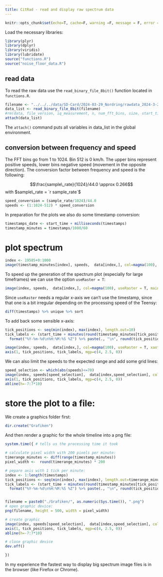 ```yaml
---
title: CitRad - read and display raw spectrum data
---
```


```r
knitr::opts_chunk$set(echo=T, cache=F, warning =F, message = F, error = F)
```

Load the necessary libraries:

```r
library(plyr)
library(dplyr)
library(viridis)
library(lubridate)
source("functions.R")
source("noise_floor_data.R")
```


## read data

To read the raw data use the `read_binary_file_8bit()` function located in `functions.R`. 

```r
filename <- "../../../data/SD-Card/2024-03-29_Nordring/rawdata_2024-3-29_12-8-50.BIN"
data_list <- read_binary_file_8bit(filename)
#rm(data, file_version, iq_measurement, n, num_fft_bins, size, start_time, timestamps, sample_rate)
attach(data_list)
```

The `attach()` command puts all variables in data_list in the global environment.


## conversion between frequency and speed

The FFT bins go from 1 to 1024. Bin 512 is 0 km/h. The upper bins represent positive speeds, lower bins negative speed (movement in the opposite direction). The conversion factor between frequency and speed is the following:

$$\frac{sample\_rate}{1024}/44.0 \approx 0.266$$
with $sample\_rate = `r sample_rate`$


```r
speed_conversion = (sample_rate/1024)/44.0
speeds <- (1:1024-512) * speed_conversion
```

In preparation for the plots we also do some timestamp conversion:

```r
timestamps_date <- start_time + milliseconds(timestamps)
timestamp_minutes = timestamps/1000/60
```

# plot spectrum

```r
index <- 19585+0:1000
image(timestamp_minutes[index], speeds,  data[index,], col=magma(100), main="spectrum")
```

To speed up the generation of the spectrum plot (especially for large timeframes) we can use the option `useRaster = T`:


```r
image(index, speeds,  data[index,], col=magma(100), useRaster = T, main="spectrum")
```

Since `useRaster` needs a regular x-axis we can't use the timestamp, since that one is a bit irregular depending on the processing speed of the Teensy:

```r
diff(timestamps) %>% unique %>% sort
```

To add back some sensible x-axis:

```r
tick_positions <- seq(min(index), max(index), length.out=10)
tick_labels <- (start_time + minutes(round(timestamp_minutes[tick_positions]))) %>% with_tz("CET") %>%
  format("%Y-%m-%d\n%H:%M:%S %Z") %>% paste(., "\n", round(tick_positions))

image(index, speeds,  data[index,], col=magma(100), useRaster = T, xaxt="n", xlab="", main="spectrum")
axis(1, tick_positions, tick_labels, mgp=c(4, 2.5, 0))
```

We can also limit the speeds to the expected range and add some grid lines:

```r
speed_selection <- which(abs(speeds)<=70)
image(index, speeds[speed_selection],  data[index,speed_selection], col=magma(100), useRaster = T, xaxt="n", xlab="", main="spectrum")
axis(1, tick_positions, tick_labels, mgp=c(4, 2.5, 0))
abline(h=-7:7*10)
```

# store the plot to a file:

We create a graphics folder first:

```r
dir.create("Grafiken")
```

And then render a graphic for the whole timeline into a png file:

```r
system.time({ # tells us the processing time it took
  
# calculate pixel width with 200 pixels per minute:
timerange_minutes <- diff(range(timestamp_minutes))
pixel_width <-  round(timerange_minutes) * 200

# pepare axis with 1 tick per minute:
index <- 1:length(timestamps)
tick_positions <- seq(min(index), max(index), length.out=timerange_minutes)
tick_labels <- (start_time + minutes(round(timestamp_minutes[tick_positions]))) %>% with_tz("CET") %>%
  format("%Y-%m-%d\n%H:%M:%S %Z") %>% paste(., "\n", round(tick_positions))


filename = paste0("./Grafiken/", as.numeric(Sys.time()), ".png")
# open graphic device:
png(filename, height = 500, width = pixel_width)

# create graphic
image(index, speeds[speed_selection],  data[index,speed_selection], col=magma(100), useRaster = T, xaxt="n", xlab="", main="spectrum")
axis(1, tick_positions, tick_labels, mgp=c(4, 2.5, 0))
abline(h=-7:7*10)

# close graphic device
dev.off()

})
```

In my experience the fastest way to display big spectrum image files is in the browser (like Firefox or Chrome).
